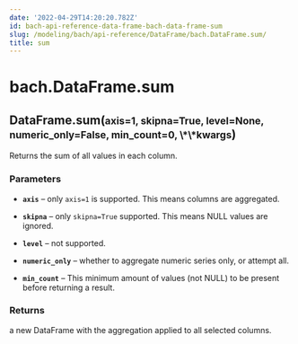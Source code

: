 ```yaml
---
date: '2022-04-29T14:20:20.782Z'
id: bach-api-reference-data-frame-bach-data-frame-sum
slug: /modeling/bach/api-reference/DataFrame/bach.DataFrame.sum/
title: sum
---
```


# bach.DataFrame.sum

<div class="method">
<h2 class="signature-class"><span class="additional-name">DataFrame.</span><span class="name">sum(</span><small class="parameter-list"><span class="parameter" id="axis">axis=1</span>, <span class="parameter" id="skipna">skipna=True</span>, <span class="parameter" id="level">level=None</span>, <span class="parameter" id="numeric_only">numeric_only=False</span>, <span class="parameter" id="min_count">min_count=0</span>, <span class="parameter" id="**">\*\*kwargs</span></small>)</h2>


<div class="content">

Returns the sum of all values in each column.


### Parameters

* **`axis`** – only `axis=1` is supported. This means columns are aggregated.

* **`skipna`** – only `skipna=True` supported. This means NULL values are ignored.

* **`level`** – not supported.

* **`numeric_only`** – whether to aggregate numeric series only, or attempt all.

* **`min_count`** – This minimum amount of values (not NULL) to be present before returning a result.



### Returns

a new DataFrame with the aggregation applied to all selected columns.



</div>

</div>
